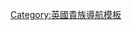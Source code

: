 {{Navbox
| name = 斯多克東伯爵
| title = [[斯多克東伯爵]]
| state = {{{state|autocollapse}}}
| bodyclass = hlist
| list1 =
* [[哈羅德·麥美倫|第一代伯爵莫里斯·哈羅德·麥克米倫]]（1984年－1986年）
* {{link-en|第二代斯多克東伯爵亞歷山大·麥克米倫|Alexander Macmillan, 2nd Earl of Stockton|第二代伯爵亞歷山大·麥克米倫}}（1986年至今）
}}<noinclude>
{{collapsible option}}
[[Category:英國貴族導航模板]]
</noinclude>